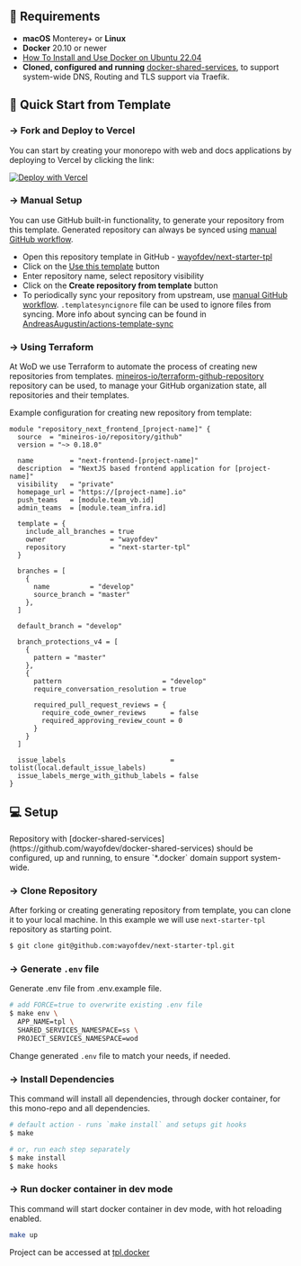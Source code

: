 
## 🚩 Requirements

- **macOS** Monterey+ or **Linux**
- **Docker** 20.10 or newer
- [How To Install and Use Docker on Ubuntu 22.04](https://www.digitalocean.com/community/tutorials/how-to-install-and-use-docker-on-ubuntu-22-04)
- **Cloned, configured and running** [docker-shared-services](https://github.com/wayofdev/docker-shared-services), to support system-wide DNS, Routing and TLS support via Traefik.

## 💨 Quick Start from Template

### → Fork and Deploy to Vercel

You can start by creating your monorepo with web and docs applications by deploying to Vercel by clicking the link:

[![Deploy with Vercel](https://vercel.com/button)](https://vercel.com/new/clone?repository-url=https%3A%2F%2Fgithub.com%2Fwayofdev%2Fnext-starter-tpl%2Ftree%2Fmaster)

### → Manual Setup

You can use GitHub built-in functionality, to generate your repository from this template. Generated repository can always be synced using [manual GitHub workflow](https://github.com/wayofdev/next-starter-tpl/blob/master/.github/workflows/sync-from-tpl.yml).

- Open this repository template in GitHub - [wayofdev/next-starter-tpl](https://github.com/wayofdev/next-starter-tpl)
- Click on the [Use this template](https://github.com/wayofdev/next-starter-tpl/generate) button
- Enter repository name, select repository visibility
- Click on the **Create repository from template** button
- To periodically sync your repository from upstream, use [manual GitHub workflow](https://github.com/wayofdev/next-starter-tpl/actions/workflows/sync-from-tpl.yml). `.templatesyncignore` file can be used to ignore files from syncing. More info about syncing can be found in [AndreasAugustin/actions-template-sync](https://github.com/AndreasAugustin/actions-template-sync)

### → Using Terraform

At WoD we use Terraform to automate the process of creating new repositories from templates. [mineiros-io/terraform-github-repository](https://github.com/mineiros-io/terraform-github-repositor) repository can be used, to manage your GitHub organization state, all repositories and their templates.

Example configuration for creating new repository from template:

```hcl filename="repos-frontend.tf"
module "repository_next_frontend_[project-name]" {
  source  = "mineiros-io/repository/github"
  version = "~> 0.18.0"

  name         = "next-frontend-[project-name]"
  description  = "NextJS based frontend application for [project-name]"
  visibility   = "private"
  homepage_url = "https://[project-name].io"
  push_teams   = [module.team_vb.id]
  admin_teams  = [module.team_infra.id]

  template = {
    include_all_branches = true
    owner                = "wayofdev"
    repository           = "next-starter-tpl"
  }

  branches = [
    {
      name          = "develop"
      source_branch = "master"
    },
  ]

  default_branch = "develop"

  branch_protections_v4 = [
    {
      pattern = "master"
    },
    {
      pattern                         = "develop"
      require_conversation_resolution = true

      required_pull_request_reviews = {
        require_code_owner_reviews      = false
        required_approving_review_count = 0
      }
    }
  ]

  issue_labels                          = tolist(local.default_issue_labels)
  issue_labels_merge_with_github_labels = false
}
```

## 💻 Setup

<Callout type="warning">
  Repository with [docker-shared-services](https://github.com/wayofdev/docker-shared-services)
  should be configured, up and running, to ensure `*.docker` domain support system-wide.
</Callout>

<div className="steps-container">

### → Clone Repository

After forking or creating generating repository from template, you can clone it to your local machine. In this example we will use `next-starter-tpl` repository as starting point.

```bash
$ git clone git@github.com:wayofdev/next-starter-tpl.git
```

### → Generate `.env` file

Generate .env file from .env.example file.

```bash
# add FORCE=true to overwrite existing .env file
$ make env \
  APP_NAME=tpl \
  SHARED_SERVICES_NAMESPACE=ss \
  PROJECT_SERVICES_NAMESPACE=wod
```

Change generated `.env` file to match your needs, if needed.

### → Install Dependencies

This command will install all dependencies, through docker container, for this mono-repo and all dependencies.

```bash
# default action - runs `make install` and setups git hooks
$ make

# or, run each step separately
$ make install
$ make hooks
```

### → Run docker container in dev mode

This command will start docker container in dev mode, with hot reloading enabled.

```bash
make up
```

Project can be accessed at [tpl.docker](https://tpl.docker)

</div>
